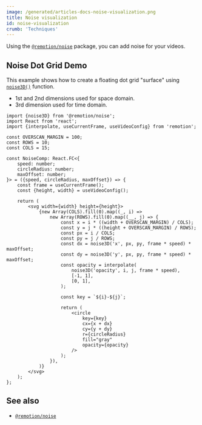 ```yaml
---
image: /generated/articles-docs-noise-visualization.png
title: Noise visualization
id: noise-visualization
crumb: 'Techniques'
---
```


Using the [`@remotion/noise`](/docs/noise) package, you can add noise for your videos.

## Noise Dot Grid Demo

This example shows how to create a floating dot grid "surface" using [`noise3D()`](/docs/noise/noise-3d) function.

- 1st and 2nd dimensions used for space domain.
- 3rd dimension used for time domain.

<Demo type="noise" />

```tsx twoslash
import {noise3D} from '@remotion/noise';
import React from 'react';
import {interpolate, useCurrentFrame, useVideoConfig} from 'remotion';

const OVERSCAN_MARGIN = 100;
const ROWS = 10;
const COLS = 15;

const NoiseComp: React.FC<{
	speed: number;
	circleRadius: number;
	maxOffset: number;
}> = ({speed, circleRadius, maxOffset}) => {
	const frame = useCurrentFrame();
	const {height, width} = useVideoConfig();

	return (
		<svg width={width} height={height}>
			{new Array(COLS).fill(0).map((_, i) =>
				new Array(ROWS).fill(0).map((__, j) => {
					const x = i * ((width + OVERSCAN_MARGIN) / COLS);
					const y = j * ((height + OVERSCAN_MARGIN) / ROWS);
					const px = i / COLS;
					const py = j / ROWS;
					const dx = noise3D('x', px, py, frame * speed) * maxOffset;
					const dy = noise3D('y', px, py, frame * speed) * maxOffset;
					const opacity = interpolate(
						noise3D('opacity', i, j, frame * speed),
						[-1, 1],
						[0, 1],
					);

					const key = `${i}-${j}`;

					return (
						<circle
							key={key}
							cx={x + dx}
							cy={y + dy}
							r={circleRadius}
							fill="gray"
							opacity={opacity}
						/>
					);
				}),
			)}
		</svg>
	);
};
```

## See also

- [`@remotion/noise`](/docs/noise)
